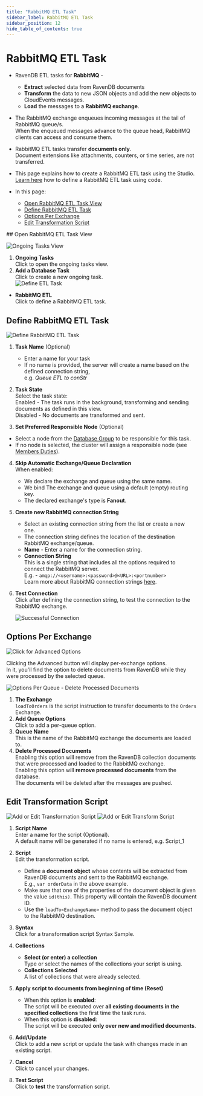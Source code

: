```yaml
---
title: "RabbitMQ ETL Task"
sidebar_label: RabbitMQ ETL Task
sidebar_position: 12
hide_table_of_contents: true
---
```



# RabbitMQ ETL Task
<Admonition type="note" title="Note">

* RavenDB ETL tasks for **RabbitMQ** -  
   * **Extract** selected data from RavenDB documents  
   * **Transform** the data to new JSON objects and add the new objects to CloudEvents messages.  
   * **Load** the messages to a **RabbitMQ exchange**.  
 
* The RabbitMQ exchange enqueues incoming messages at the tail of RabbitMQ queue/s.  
  When the enqueued messages advance to the queue head, RabbitMQ clients can access and consume them.  
 
* RabbitMQ ETL tasks transfer **documents only**.  
  Document extensions like attachments, counters, or time series, are not transferred.  
 
* This page explains how to create a RabbitMQ ETL task using the Studio.  
  [Learn here](../../../../server/ongoing-tasks/etl/queue-etl/rabbit-mq.mdx) how to define a RabbitMQ ETL task using code.  
 
* In this page:  
  * [Open RabbitMQ ETL Task View](../../../../studio/database/tasks/ongoing-tasks/rabbitmq-etl-task.mdx#open-rabbitmq-etl-task-view)  
  * [Define RabbitMQ ETL Task](../../../../studio/database/tasks/ongoing-tasks/rabbitmq-etl-task.mdx#define-rabbitmq-etl-task)  
  * [Options Per Exchange](../../../../studio/database/tasks/ongoing-tasks/rabbitmq-etl-task.mdx#options-per-exchange)  
  * [Edit Transformation Script](../../../../studio/database/tasks/ongoing-tasks/rabbitmq-etl-task.mdx#edit-transformation-script)  

</Admonition>
## Open RabbitMQ ETL Task View

![Ongoing Tasks View](./assets/ongoing-tasks.png)

1. **Ongoing Tasks**  
   Click to open the ongoing tasks view.  
2. **Add a Database Task**  
   Click to create a new ongoing task.  
![Define ETL Task](./assets/rabbitmq_task-selection.png)

* **RabbitMQ ETL**  
  Click to define a RabbitMQ ETL task.  
   


## Define RabbitMQ ETL Task

![Define RabbitMQ ETL Task](./assets/rabbitmq_etl-define-task.png)

1. **Task Name** (Optional)  
   * Enter a name for your task  
   * If no name is provided, the server will create a name based on the defined connection string,  
     e.g. *Queue ETL to conStr*  

2. **Task State**  
   Select the task state:  
   Enabled - The task runs in the background, transforming and sending documents as defined in this view.  
   Disabled - No documents are transformed and sent.  

3. **Set Preferred Responsible Node** (Optional)  
  * Select a node from the [Database Group](../../../../studio/database/settings/manage-database-group.mdx) to be responsible for this task.  
  * If no node is selected, the cluster will assign a responsible node (see [Members Duties](../../../../studio/database/settings/manage-database-group.mdx#database-group-topology---members-duties)).  

4. **Skip Automatic Exchange/Queue Declaration**  
   When enabled:  
    * We declare the exchange and queue using the same name.  
    * We bind The exchange and queue using a default (empty) routing key.  
    * The declared exchange's type is **Fanout**.  

5. **Create new RabbitMQ connection String**  
    * Select an existing connection string from the list or create a new one.  
    * The connection string defines the location of the destination RabbitMQ exchange/queue.  
    * **Name** - Enter a name for the connection string.  
    * **Connection String**  
      This is a single string that includes all the options required to connect the 
      RabbitMQ server.  
      E.g. -  `amqp://<username>:<password>@<URL>:<portnumber>`  
      <Admonition type="note" title="Note">
       Learn more about RabbitMQ connection strings [here](https://www.rabbitmq.com/uri-spec.html).  
      </Admonition>

6. **Test Connection**  
   Click after defining the connection string, to test the connection to 
   the RabbitMQ exchange.  

     ![Successful Connection](./assets/rabbitmq_successful-connection.png)

  

## Options Per Exchange

![Click for Advanced Options](./assets/rabbitmq_click-for-advanced-options.png)

Clicking the Advanced button will display per-exchange options.  
In it, you'll find the option to delete documents from RavenDB 
while they were processed by the selected queue.  

![Options Per Queue - Delete Processed Documents](./assets/rabbitmq_options-per-queue.png)

1. **The Exchange**  
   `loadToOrders` is the script instruction to transfer documents to the `Orders` Exchange.  
2. **Add Queue Options**  
   Click to add a per-queue option.  
3. **Queue Name**  
   This is the name of the RabbitMQ exchange the documents are loaded to.  
4. **Delete Processed Documents**  
   Enabling this option will remove from the RavenDB collection documents that 
   were processed and loaded to the RabbitMQ exchange.  
   <Admonition type="warning" title="Warning">
    Enabling this option will **remove processed documents** from the database.  
    The documents will be deleted after the messages are pushed.  
   </Admonition>



## Edit Transformation Script

![Add or Edit Transformation Script](./assets/add-or-edit-script.png)
![Add or Edit Transform Script](./assets/rabbitmq_transformation-script.png)

1. **Script Name**  
   Enter a name for the script (Optional).  
   A default name will be generated if no name is entered, e.g. Script_1  

2. **Script**  
   Edit the transformation script.  
   * Define a **document object** whose contents will be extracted from 
     RavenDB documents and sent to the RabbitMQ exchange.  
     E.g., `var orderData` in the above example.  
   * Make sure that one of the properties of the document object 
     is given the value `id(this)`. This property will contain the 
     RavenDB document ID.  
   * Use the `loadTo<ExchangeName>` method to pass the document object 
     to the RabbitMQ destination.  

3. **Syntax**  
   Click for a transformation script Syntax Sample.  

4. **Collections**  
    * **Select (or enter) a collection**  
      Type or select the names of the collections your script is using.  
    * **Collections Selected**  
      A list of collections that were already selected.  

5. **Apply script to documents from beginning of time (Reset)**  
    * When this option is **enabled**:  
      The script will be executed over **all existing documents in the 
      specified collections** the first time the task runs.  
    * When this option is **disabled**:  
      The script will be executed **only over new and modified documents**.  

6. **Add/Update**  
   Click to add a new script or update the task with changes made in an existing script.  

7. **Cancel**  
   Click to cancel your changes.  

8. **Test Script**  
   Click to **test** the transformation script.  



